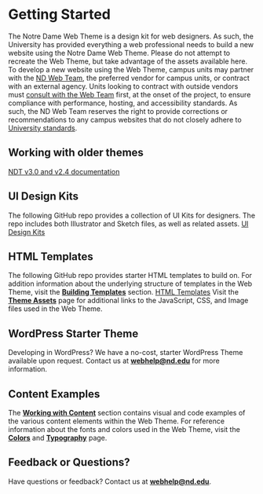 
<Meta title="Getting Started" />

# Getting Started

The Notre Dame Web Theme is a design kit for web designers. As such, the University has provided everything a web professional needs to build a new website using the Notre Dame Web Theme. Please do not attempt to recreate the Web Theme, but take advantage of the assets available here.
To develop a new website using the Web Theme, campus units may partner with the [ND Web Team](https://creative.nd.edu), the preferred vendor for campus units, or contract with an external agency. Units looking to contract with outside vendors must [consult with the Web Team](mailto:webhelp@nd.edu) first, at the onset of the project, to ensure compliance with performance, hosting, and accessibility standards. As such, the ND Web Team reserves the right to provide corrections or recommendations to any campus websites that do not closely adhere to [University standards](https://onmessage.nd.edu/university-branding/website-requirements/).

## Working with older themes

[NDT v3.0 and v2.4 documentation](https://github.com/ndwebgroup/webtheme)

## UI Design Kits

The following GitHub repo provides a collection of UI Kits for designers. The repo includes both Illustrator and Sketch files, as well as related assets.
[UI Design Kits](https://github.com/ndwebgroup/ndt3-ui-kits)

## HTML Templates

The following GitHub repo provides starter HTML templates to build on. For addition information about the underlying structure of templates in the Web Theme, visit the **[Building Templates](/v4/templates/)** section.
[HTML Templates](https://github.com/ndwebgroup/ndt3-html/)
Visit the **[Theme Assets]( v4/assets )** page for additional links to the JavaScript, CSS, and Image files used in the Web Theme.

## WordPress Starter Theme

Developing in WordPress? We have a no-cost, starter WordPress Theme available  upon request. Contact us at **[webhelp@nd.edu](mailto:webhelp@nd.edu)** for more information.

## Content Examples

The **[Working with Content](v4/content)** section contains visual and code examples of the various content elements within the Web Theme.
For reference information about the fonts and colors used in the Web Theme, visit the **[Colors](/docs/foundation-colors--docs/)** and **[Typography](/docs/foundation-typography--docs/)** page.

## Feedback or Questions?

Have questions or feedback? Contact us at **[webhelp@nd.edu](mailto:webhelp@nd.edu)**.

